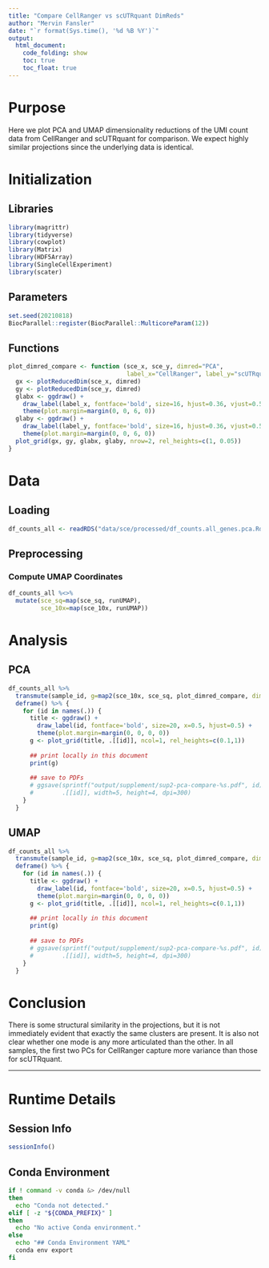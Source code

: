 ```yaml
---
title: "Compare CellRanger vs scUTRquant DimReds"
author: "Mervin Fansler"
date: "`r format(Sys.time(), '%d %B %Y')`"
output: 
  html_document: 
    code_folding: show
    toc: true
    toc_float: true
---
```


# Purpose

<!--
Explain why this document exists. 
What are you trying to figure out?
What are your expectations prior to the analysis?
-->
Here we plot PCA and UMAP dimensionality reductions of the UMI count data from 
CellRanger and scUTRquant for comparison. We expect highly similar projections 
since the underlying data is identical.

# Initialization

## Libraries
```r
library(magrittr)
library(tidyverse)
library(cowplot)
library(Matrix)
library(HDF5Array)
library(SingleCellExperiment)
library(scater)
```

## Parameters
```r
set.seed(20210818)
BiocParallel::register(BiocParallel::MulticoreParam(12))
```

## Functions

```r
plot_dimred_compare <- function (sce_x, sce_y, dimred="PCA",
                                 label_x="CellRanger", label_y="scUTRquant") {
  gx <- plotReducedDim(sce_x, dimred)
  gy <- plotReducedDim(sce_y, dimred)
  glabx <- ggdraw() + 
    draw_label(label_x, fontface='bold', size=16, hjust=0.36, vjust=0.5) +
    theme(plot.margin=margin(0, 0, 6, 0))
  glaby <- ggdraw() + 
    draw_label(label_y, fontface='bold', size=16, hjust=0.36, vjust=0.5) +
    theme(plot.margin=margin(0, 0, 6, 0))
  plot_grid(gx, gy, glabx, glaby, nrow=2, rel_heights=c(1, 0.05))
}
```

# Data
## Loading
```r
df_counts_all <- readRDS("data/sce/processed/df_counts.all_genes.pca.Rds")
```

## Preprocessing
### Compute UMAP Coordinates
```r
df_counts_all %<>%
  mutate(sce_sq=map(sce_sq, runUMAP),
         sce_10x=map(sce_10x, runUMAP))
```

# Analysis
## PCA

```r
df_counts_all %>%
  transmute(sample_id, g=map2(sce_10x, sce_sq, plot_dimred_compare, dimred="PCA")) %>%
  deframe() %>% {
    for (id in names(.)) {
      title <- ggdraw() + 
        draw_label(id, fontface='bold', size=20, x=0.5, hjust=0.5) +
        theme(plot.margin=margin(0, 0, 0, 0))
      g <- plot_grid(title, .[[id]], ncol=1, rel_heights=c(0.1,1))
      
      ## print locally in this document
      print(g)
      
      ## save to PDFs
      # ggsave(sprintf("output/supplement/sup2-pca-compare-%s.pdf", id), 
      #        .[[id]], width=5, height=4, dpi=300)
    }
  }
```

## UMAP

```r
df_counts_all %>%
  transmute(sample_id, g=map2(sce_10x, sce_sq, plot_dimred_compare, dimred="UMAP")) %>%
  deframe() %>% {
    for (id in names(.)) {
      title <- ggdraw() + 
        draw_label(id, fontface='bold', size=20, x=0.5, hjust=0.5) +
        theme(plot.margin=margin(0, 0, 0, 0))
      g <- plot_grid(title, .[[id]], ncol=1, rel_heights=c(0.1,1))
      
      ## print locally in this document
      print(g)
      
      ## save to PDFs
      # ggsave(sprintf("output/supplement/sup2-pca-compare-%s.pdf", id), 
      #        .[[id]], width=5, height=4, dpi=300)
    }
  }
```

# Conclusion

There is some structural similarity in the projections, but it is not immediately 
evident that exactly the same clusters are present. It is also not clear whether
one mode is any more articulated than the other. In all samples, the first two 
PCs for CellRanger capture more variance than those for scUTRquant.

---

# Runtime Details
## Session Info
```r
sessionInfo()
```

## Conda Environment
```bash
if ! command -v conda &> /dev/null
then
  echo "Conda not detected."
elif [ -z "${CONDA_PREFIX}" ]
then
  echo "No active Conda environment."
else
  echo "## Conda Environment YAML"
  conda env export
fi
```

